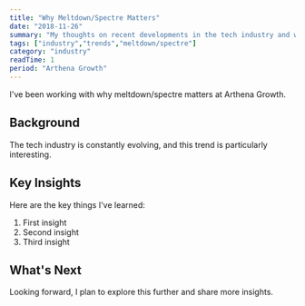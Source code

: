 ```yaml
---
title: "Why Meltdown/Spectre Matters"
date: "2018-11-26"
summary: "My thoughts on recent developments in the tech industry and what they mean for developers."
tags: ["industry","trends","meltdown/spectre"]
category: "industry"
readTime: 1
period: "Arthena Growth"
---
```


I've been working with why meltdown/spectre matters at Arthena Growth.

## Background

The tech industry is constantly evolving, and this trend is particularly interesting.

## Key Insights

Here are the key things I've learned:

1. First insight
2. Second insight
3. Third insight

## What's Next

Looking forward, I plan to explore this further and share more insights.

